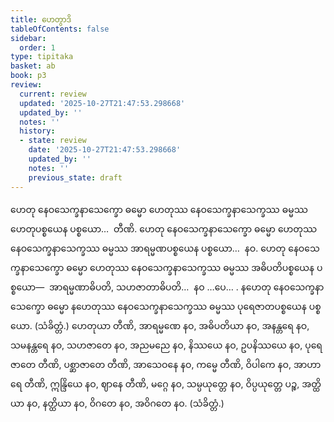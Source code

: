 ```yaml
---
title: ဟေတွာဒိ
tableOfContents: false
sidebar:
  order: 1
type: tipitaka
basket: ab
book: p3
review:
  current: review
  updated: '2025-10-27T21:47:53.298668'
  updated_by: ''
  notes: ''
  history:
  - state: review
    date: '2025-10-27T21:47:53.298668'
    updated_by: ''
    notes: ''
    previous_state: draft
---
```



<ReviewStatus review={frontmatter.review} showDetails={true} />

<HypothesisAnnotation frontmatter={frontmatter} />

<DynamicBreadcrumb />

<Division number="351" book="p3" e="ch" v="39" p="274">

<Paragraph number="740" book="p3">
ဟေတု နေဝသေက္ခနာသေက္ခော ဓမ္မော ဟေတုဿ နေဝသေက္ခနာသေက္ခဿ ဓမ္မဿ ဟေတုပစ္စယေန ပစ္စယော…  တီဏိ.
</Paragraph>

<Paragraph number="741" book="p3">
ဟေတု နေဝသေက္ခနာသေက္ခော ဓမ္မော ဟေတုဿ နေဝသေက္ခနာသေက္ခဿ ဓမ္မဿ အာရမ္မဏပစ္စယေန ပစ္စယော…  နဝ.
</Paragraph>

<Paragraph number="742" book="p3">
ဟေတု နေဝသေက္ခနာသေက္ခော ဓမ္မော ဟေတုဿ နေဝသေက္ခနာသေက္ခဿ ဓမ္မဿ အဓိပတိပစ္စယေန ပစ္စယော—  အာရမ္မဏာဓိပတိ, သဟဇာတာဓိပတိ…  နဝ …ပေ… .
</Paragraph>

<Paragraph number="743" book="p3">
နဟေတု နေဝသေက္ခနာသေက္ခော ဓမ္မော နဟေတုဿ နေဝသေက္ခနာသေက္ခဿ ဓမ္မဿ ပုရေဇာတပစ္စယေန ပစ္စယော. (သံခိတ္တံ.)
</Paragraph>

</Division>
<Division number="352" book="p3" e="ch" v="39" p="274">

<Paragraph number="744" book="p3">
ဟေတုယာ တီဏိ, အာရမ္မဏေ နဝ, အဓိပတိယာ နဝ, အနန္တရေ နဝ, သမနန္တရေ နဝ, သဟဇာတေ နဝ, အညမညေ နဝ, နိဿယေ နဝ, ဥပနိဿယေ နဝ, ပုရေဇာတေ တီဏိ, ပစ္ဆာဇာတေ တီဏိ, အာသေဝနေ နဝ, ကမ္မေ တီဏိ, ဝိပါကေ နဝ, အာဟာရေ တီဏိ, ဣန္ဒြိယေ နဝ, ဈာနေ တီဏိ, မဂ္ဂေ နဝ, သမ္ပယုတ္တေ နဝ, ဝိပ္ပယုတ္တေ ပဉ္စ, အတ္ထိယာ နဝ, နတ္ထိယာ နဝ, ဝိဂတေ နဝ, အဝိဂတေ နဝ. (သံခိတ္တံ.)
</Paragraph>
</Division>